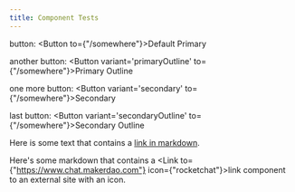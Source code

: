 ```yaml
---
title: Component Tests 
---
```


button: <Button to={"/somewhere"}>Default Primary</Button>


another button: <Button variant='primaryOutline' to={"/somewhere"}>Primary Outline</Button>


one more button: <Button variant='secondary' to={"/somewhere"}>Secondary</Button>


last button: <Button variant='secondaryOutline' to={"/somewhere"}>Secondary Outline</Button>


Here is some text that contains a [link in markdown](/someplace).

Here's some markdown that contains a <Link to={"https://www.chat.makerdao.com"} icon={"rocketchat"}>link component to an external site with an icon.</Link>
